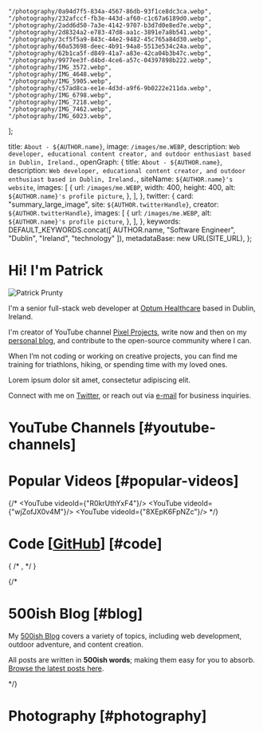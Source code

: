 
    "/photography/0a94d7f5-834a-4567-86db-93f1ce8dc3ca.webp",
    "/photography/232afccf-fb3e-443d-af60-c1c67a6189d0.webp",
    "/photography/2add6d50-7a3e-4142-9707-b3d7d0e8ed7e.webp",
    "/photography/2d8324a2-e783-47d8-aa1c-3891e7a8b541.webp",
    "/photography/3cf5f5a9-843c-44e2-9482-45c765a84d30.webp",
    "/photography/60a53698-deec-4b91-94a8-5513e534c24a.webp",
    "/photography/62b1ca5f-d849-41a7-a83e-42ca04b3b47c.webp",
    "/photography/9977ee3f-d4bd-4ce6-a57c-04397898b222.webp",
    "/photography/IMG_3572.webp",
    "/photography/IMG_4648.webp",
    "/photography/IMG_5905.webp",
    "/photography/c57ad8ca-ee1e-4d3d-a9f6-9b0222e211da.webp",
    "/photography/IMG_6798.webp",
    "/photography/IMG_7218.webp",
    "/photography/IMG_7462.webp",
    "/photography/IMG_6023.webp",
];

  title: `About - ${AUTHOR.name}`,
  image: `/images/me.WEBP`,
  description: `Web developer, educational content creator, and outdoor enthusiast based in Dublin, Ireland.`,
  openGraph: {
    title: `About - ${AUTHOR.name}`,
    description: `Web developer, educational content creator, and outdoor enthusiast based in Dublin, Ireland.`,
    siteName: `${AUTHOR.name}'s website`,
    images: [
      {
        url: `/images/me.WEBP`,
        width: 400,
        height: 400,
        alt: `${AUTHOR.name}'s profile picture`,
      },
    ],
  },
  twitter: {
    card: "summary_large_image",
    site: `${AUTHOR.twitterHandle}`,
    creator: `${AUTHOR.twitterHandle}`,
    images: [
      {
        url: `/images/me.WEBP`,
        alt: `${AUTHOR.name}'s profile picture`,
      },
    ],
  },
  keywords: DEFAULT_KEYWORDS.concat([
    AUTHOR.name,
    "Software Engineer",
    "Dublin",
    "Ireland",
    "technology"
  ]),
  metadataBase: new URL(SITE_URL),
};

# Hi! I'm Patrick

<Image
src="/images/me-sketch.png"
alt="Patrick Prunty"
className="bg-gray-100 rounded-md block mt-2 mb-5 mx-auto w-full sm:w-80 md:float-right sm:ml-5 sm:mb-5"
unoptimized
width={320}
height={320}
priority
/>

I'm a senior full-stack web developer at [Optum Healthcare](https://en.wikipedia.org/wiki/Optum) based in Dublin, Ireland.

I'm creator of YouTube channel [Pixel Projects](https://www.youtube.com/channel/UC5OToaksgWe-pjkgqPkUZkw?sub_confirmation=1), write
now and then on my [personal blog](/blog), and contribute to the open-source community where I can.


When I’m not coding or working on creative projects, you can find me training for triathlons, hiking, or spending time with my loved ones.

Lorem ipsum dolor sit amet, consectetur adipiscing elit.

Connect with me on [Twitter](https://twitter.com/patrickprunty), or reach out via
[e-mail](mailto:patrickprunty.business@gmail.com) for business inquiries.

# YouTube Channels [#youtube-channels]

<Grid className="sm:grid-cols-2 py-4 grid-cols-1" gap="gap-6 sm:gap-4">
<ProjectCard
  key="jigsaw-presents"
  imagePath="/images/projects/jigsaw-presents.webp"
  title="Jigsaw Presents"
  description="A YouTube channel providing insight into trending films and television series through video essays."
  websiteUrl="https://www.youtube.com/channel/UCx8iHEGQMyeInLgPQ81-EJA?sub_confirmation=1"
/>
<ProjectCard
  key="patrick-prunty"
  imagePath="/images/projects/patrick-prunty.png"
  title="Patrick Prunty"
  description="A personal YouTube channel documenting some of my adventures hiking, skiing, and more."
  websiteUrl="https://www.youtube.com/@patrickprunty?sub_confirmation=1"
/>
<ProjectCard
  key="pixel-projects"
  imagePath="/images/projects/pixel-projects-4.png"
  title="Pixel Projects"
  description="A YouTube channel exploring computational mathematics and computer science through visual animations."
  websiteUrl="https://www.youtube.com/channel/UC5OToaksgWe-pjkgqPkUZkw?sub_confirmation=1"
/>
</Grid>

# Popular Videos [#popular-videos]

<YouTube videoId="OqjFylGwAj8" />

{/*
<YouTube videoId={"R0krUthYxF4"}/>
<YouTube videoId={"wjZofJX0v4M"}/>
<YouTube videoId={"8XEpK6FpNZc"}/>
*/}

# Code [[GitHub](https://patrickprunty.com)] [#code]

{
/*
<ProjectCard
  key="samwise"
  imagePath="/images/projects/samwise-v2.png"
  title="samwise"
  description="A high-performance open-source digital blog and portfolio starter template built with Next.js 15."
  websiteUrl="https://samwise.wtf"
/>,
*/
}

<Grid className="sm:grid-cols-2 py-4 grid-cols-1" gap="gap-2">
<ProjectCard
  key="tmplate"
  imagePath="/images/projects/tmplate.png"
  title="tmplate.xyz"
  description="An open-source application and template showcasing Polymorphic Web Design Principals (work in progress)."
  websiteUrl="https://tmplate.xyz/"
sourceUrl="https://github.com/pprunty/tmplate.xyz"
/>
</Grid>

{/*
# 500ish Blog [#blog]

My [500ish Blog](/) covers a variety of topics, including web development, outdoor adventure, and content creation.

All posts are written in **500ish words**; making them easy for you to absorb. [Browse the latest posts here](/).

*/}

# Photography [#photography]

<PhotoGrid images={photographyImages} />